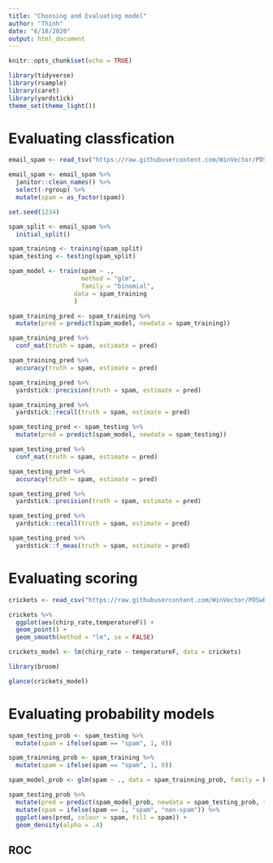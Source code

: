 ```yaml
---
title: "Choosing and Evaluating model"
author: "Thinh"
date: "6/18/2020"
output: html_document
---
```


```r
knitr::opts_chunk$set(echo = TRUE)
```

```r
library(tidyverse)
library(rsample)
library(caret)
library(yardstick)
theme_set(theme_light())
```

# Evaluating classfication 
```r
email_spam <- read_tsv("https://raw.githubusercontent.com/WinVector/PDSwR2/master/Spambase/spamD.tsv")

email_spam <- email_spam %>% 
  janitor::clean_names() %>% 
  select(-rgroup) %>% 
  mutate(spam = as_factor(spam))
```


```r
set.seed(1234)

spam_split <- email_spam %>%
  initial_split()

spam_training <- training(spam_split)
spam_testing <- testing(spam_split)

spam_model <- train(spam ~ ., 
                    method = "glm",
                    family = "binomial",
                  data = spam_training
                  )

```


```r
spam_training_pred <- spam_training %>% 
  mutate(pred = predict(spam_model, newdata = spam_training))

spam_training_pred %>% 
  conf_mat(truth = spam, estimate = pred)

spam_training_pred %>% 
  accuracy(truth = spam, estimate = pred)

spam_training_pred %>% 
  yardstick::precision(truth = spam, estimate = pred)

spam_training_pred %>% 
  yardstick::recall(truth = spam, estimate = pred)
```


```r
spam_testing_pred <- spam_testing %>% 
  mutate(pred = predict(spam_model, newdata = spam_testing)) 

spam_testing_pred %>% 
  conf_mat(truth = spam, estimate = pred)

spam_testing_pred %>% 
  accuracy(truth = spam, estimate = pred)

spam_testing_pred %>% 
  yardstick::precision(truth = spam, estimate = pred) 

spam_testing_pred %>% 
  yardstick::recall(truth = spam, estimate = pred) 

spam_testing_pred %>% 
  yardstick::f_meas(truth = spam, estimate = pred) 
```

# Evaluating scoring 

```r
crickets <- read_csv("https://raw.githubusercontent.com/WinVector/PDSwR2/master/cricketchirps/crickets.csv")
```

```r
crickets %>% 
  ggplot(aes(chirp_rate,temperatureF)) +
  geom_point() + 
  geom_smooth(method = "lm", se = FALSE)
```

```r
crickets_model <- lm(chirp_rate ~ temperatureF, data = crickets)

library(broom)

glance(crickets_model)
```


# Evaluating probability models

```r
spam_testing_prob <- spam_testing %>% 
  mutate(spam = ifelse(spam == "spam", 1, 0))

spam_trainning_prob <- spam_training %>% 
  mutate(spam = ifelse(spam == "spam", 1, 0))

spam_model_prob <- glm(spam ~ ., data = spam_trainning_prob, family = binomial)

spam_testing_prob %>%
  mutate(pred = predict(spam_model_prob, newdata = spam_testing_prob, type = "response")) %>% 
  mutate(spam = ifelse(spam == 1, "spam", "non-spam")) %>% 
  ggplot(aes(pred, colour = spam, fill = spam)) +
  geom_density(alpha = .4)
```

## ROC 
```r

```

